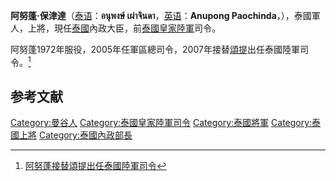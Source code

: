 {{Infobox_President | name =阿努蓬·保津達<br /><small>อนุพงษ์ เผ่าจินดา</small>
| nationality     = [[泰國人|泰國人]]
| image           = Anupong_Paochinda_(in_1st_Infantry_Regiment's_royal_guard_uniform).jpg
| order           = 
| office            =[[泰國|泰國]]內政大臣
| term_start     = 2014年8月30日
| term_end        = 
| vicepresident   =
| predecessor     = 乍鲁蓬·琅素旺
| successor       = 
| office1            =[[泰國皇家陸軍|泰國皇家陸軍]]總司令
| term_start1      = 2007年10月1日
| term_end1        = 2010年10月1日
| vicepresident1   =
| predecessor1     = [[頌提|頌提]]
| successor1       = [[巴育·占奥差|巴育·占奥差]]
| birth_date      = {{Birth date and age|1949|10|10|df=yes}}
| birth_place     = {{flagicon|Thailand}} [[泰國|泰國]]
| death_date      = 
| death_place     = 
| party           = 
| religion        = [[佛教|佛教]]
| profession      = 
| spouse          = Kunlaya Paochinda
| nicknames       = Pok
| languagesspoken = 
|rank           =上將
|}}
'''阿努蓬·保津達'''（[[泰语|泰语]]：'''อนุพงษ์ เผ่าจินดา'''，[[英语|英语]]：'''Anupong Paochinda'''，{{bd|1949年|10月10日}}），泰國軍人，上將，現任[[泰國|泰國]]內政大臣，前[[泰國皇家陸軍|泰國皇家陸軍]]司令。

阿努蓬1972年服役，2005年任軍區總司令，2007年接替[[頌提|頌提]]出任泰國陸軍司令。<ref>[http://www.atchinese.com/index.php?option=com_content&view=article&id=39850&catid=22&Itemid=31 阿努蓬接替頌提出任泰國陸軍司令]</ref>

==参考文献==
<div class="references-small">
<references></references>
</div>

{{軍事人物小作品}}
[[Category:曼谷人|Category:曼谷人]]
[[Category:泰國皇家陸軍司令|Category:泰國皇家陸軍司令]]
[[Category:泰國將軍|Category:泰國將軍]]
[[Category:泰國上將|Category:泰國上將]]
[[Category:泰國內政部長|Category:泰國內政部長]]